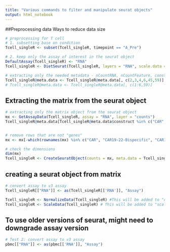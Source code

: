 ```yaml
---
title: "Various commands to filter and manipulate seurat objects"
output: html_notebook
---
```

##Preprocessing data
Ways to reduce data size

```r
# preprocessing for T cell
# 1. subsetting base on condition
Tcell_singleR <- subset(Tcell_singleR, timepoint == "A_Pre")

# 2. keep only the assay of interest in the seurat object
DefaultAssay(Tcell_singleR) <- "RNA"
Tcell_singleR <- DietSeurat(Tcell_singleR, layers = "RNA", scale.data = TRUE)

# extracting only the needed metadata - nCountRNA, nCountFeature, construct, patient ID, cell subset, response at m6
Tcell_singleR@meta.data <- Tcell_singleR@meta.data[, c(2,3,4,6,45,59)]
# Tcell_singleR@meta.data <- Tcell_singleR@meta.data[, c(1:6,59)]
```

## Extracting the matrix from the seurat object
```r

# extracting only the matrix object from the seurat object
mx <- GetAssayData(Tcell_singleR, assay = "RNA", layer = "counts")
Tcell_singleR@meta.data[Tcell_singleR@meta.data$construct %in% c("CAR", "CAR19-22-Bispecific", "CAR19-28Z-Mackall"), ]


# remove rows that are not "genes"
mx <- mx[-which(rownames(mx) %in% c("CAR", "CAR19-22-Bispecific", "CAR19-28Z-Mackall")), ]

# check the dimensions
dim(mx)
Tcell_singleR <- CreateSeuratObject(counts = mx, meta.data = Tcell_singleR@meta.data)
```

## creating a seurat object from matrix
```r
# convert assay to v3 assay
Tcell_singleR[["RNA"]] <- as(Tcell_singleR[['RNA']], "Assay")

Tcell_singleR <- NormalizeData(Tcell_singleR) #This will be added to "data" layer
Tcell_singleR <- ScaleData(Tcell_singleR) # This will be added to "scale.data" layer
```

## To use older versions of seurat, might need to downgrade assay version
```r
# Test 2: convert assay to v3 assay
pbmc[["RNA"]] <- as(pbmc[['RNA']], "Assay")
```


